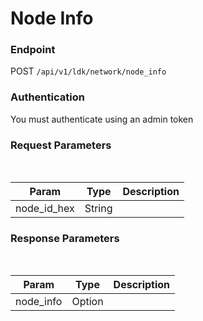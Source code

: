 # Node Info



### Endpoint

POST `/api/v1/ldk/network/node_info`

### Authentication

You must authenticate using an admin token


### Request Parameters

<br/>

| Param | Type | Description |
| ----- | ---- | ----------- |
| node_id_hex | String | |


### Response Parameters

<br />

| Param | Type | Description |
| ----- | ---- | ----------- |
| node_info | Option<String> | |

